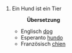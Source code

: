 #Ein Hund ist ein Tier
#:'''Übersetzung'''
#*Englisch [[dog]]
#*Esperanto [[hundo]]
#*Französisch [[chien]]